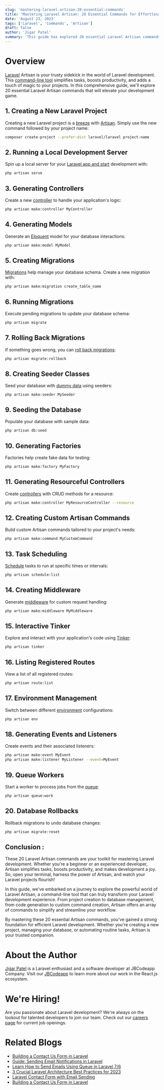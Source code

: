 ```yaml
---
slug: 'mastering-laravel-artisan-20-essential-commands'
title: 'Mastering Laravel Artisan: 20 Essential Commands for Effortless Development'
date: 'August 23, 2023'
tags: ['Laravel', 'Commands', 'Artisan']
draft: false
author: 'Jigar Patel'
summary: 'This guide has explored 20 essential Laravel Artisan commands, uncovering their power to simplify and enhance Laravel development.'
---
```


# Overview

<TOCInline toc={props.toc} exclude="Overview" toHeading={2} />

[Laravel](https://laravel.com/) Artisan is your trusty sidekick in the world of Laravel development. This [command-line tool](https://laravel.com/docs/10.x/artisan) simplifies tasks, boosts productivity, and adds a touch of magic to your projects. In this comprehensive guide, we'll explore 20 essential Laravel Artisan commands that will elevate your development game.

## 1. Creating a New Laravel Project

Creating a new Laravel project is a [breeze](https://laravel.com/docs/10.x/starter-kits#laravel-breeze) with [Artisan](https://laravel.com/docs/10.x/artisan#introduction). Simply use the new command followed by your project name:

```bash
composer create-project --prefer-dist laravel/laravel project-name
```

## 2. Running a Local Development Server

Spin up a local server for your [Laravel app and start](https://laravel.com/docs/4.2/quick#installation) development with:

```bash
php artisan serve
```

## 3. Generating Controllers

Create a new [controller](https://laravel.com/docs/10.x/controllers) to handle your application's logic:

```bash
php artisan make:controller MyController
```

## 4. Generating Models

Generate an [Eloquent](https://laravel.com/docs/10.x/eloquent) model for your database interactions:

```bash
php artisan make:model MyModel
```

## 5. Creating Migrations

[Migrations](https://laravel.com/docs/7.x/migrations) help manage your database schema. Create a new migration with:

```bash
php artisan make:migration create_table_name
```

## 6. Running Migrations

Execute pending migrations to update your database schema:

```bash
php artisan migrate
```

## 7. Rolling Back Migrations

If something goes wrong, you can [roll back migrations](https://laravel.com/docs/10.x/migrations#rolling-back-migrations):

```bash
php artisan migrate:rollback
```

## 8. Creating Seeder Classes

Seed your database with [dummy data](https://laravel.com/docs/7.x/database-testing#using-seeds) using seeders:

```sbash
php artisan make:seeder MySeeder
```

## 9. Seeding the Database

Populate your database with sample data:

```bash
php artisan db:seed
```

## 10. Generating Factories

Factories help create fake data for testing:

```bash
php artisan make:factory MyFactory
```

## 11. Generating Resourceful Controllers

Create [controllers](https://laravel.com/docs/10.x/controllers) with CRUD methods for a resource:

```bash
php artisan make:controller MyResourceController --resource
```

## 12. Creating Custom Artisan Commands

Build custom Artisan commands tailored to your project's needs:

```bash
php artisan make:command MyCustomCommand
```

## 13. Task Scheduling

[Schedule](https://laravel.com/docs/10.x/scheduling) tasks to run at specific times or intervals:

```bash
php artisan schedule:list
```

## 14. Creating Middleware

Generate [middleware](https://laravel.com/docs/10.x/middleware) for custom request handling:

```bash
php artisan make:middleware MyMiddleware
```

## 15. Interactive Tinker

Explore and interact with your application's code using [Tinker](https://laravel.com/docs/10.x/artisan#tinker):

```bash
php artisan tinker
```

## 16. Listing Registered Routes

View a list of all registered routes:

```bash
php artisan route:list
```

## 17. Environment Management

Switch between different [environment](https://laravel.com/docs/10.x/configuration) configurations:

```bash
php artisan env
```

## 18. Generating Events and Listeners

Create events and their associated listeners:

```bash
php artisan make:event MyEvent
php artisan make:listener MyListener --event=MyEvent
```

## 19. Queue Workers

Start a worker to process jobs from the [queue](https://laravel.com/docs/10.x/queues):

```bash
php artisan queue:work
```

## 20. Database Rollbacks

Rollback migrations to undo database changes:

```bash
php artisan migrate:reset
```

## Conclusion :

These 20 Laravel Artisan commands are your toolkit for mastering Laravel development. Whether you're a beginner or an experienced developer, Artisan simplifies tasks, boosts productivity, and makes development a joy. So, open your terminal, harness the power of Artisan, and watch your Laravel projects flourish!

In this guide, we've embarked on a journey to explore the powerful world of Laravel Artisan, a command-line tool that can truly transform your Laravel development experience. From project creation to database management, from code generation to custom command creation, Artisan offers an array of commands to simplify and streamline your workflow.

By mastering these 20 essential Artisan commands, you've gained a strong foundation for efficient Laravel development. Whether you're creating a new project, managing your database, or automating routine tasks, Artisan is your trusted companion.

# About the Author

[Jigar Patel](https://expertlaravel.com) is a Laravel enthusiast and a software developer at JBCodeapp Company. Visit our [JBCodeapp](https://jbcodeapp.com) to learn more about our work in the React.js ecosystem.

# We're Hiring!

Are you passionate about Laravel development? We're always on the lookout for talented developers to join our team. Check out our [careers page](https://jbcodeapp.com) for current job openings.

# Related Blogs

- [Building a Contact Us Form in Laravel](building-a-contact-us-form-in-laravel)
- [Guide: Sending Email Notifications in Laravel](Guide-Sending-Email-Notifications-in-Laravel)
- [Learn How to Send Emails Using Queue in Laravel 7/6](Laravel-6-Queue-for-Sending-Emails)
- [3 Crucial Laravel Architecture Best Practices for 2023](Laravel-Architecture-2023)
- [Laravel Contact Form with Email Sending](Laravel-Contact-Form-with-Email-Sending)
- [Building a Contact Us Form in Laravel](Effortlessly-Incorporating-Fonts-into-Your-Next.js-Projects)
